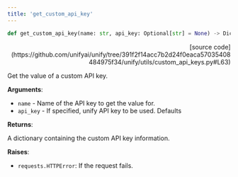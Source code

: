 ```yaml
---
title: 'get_custom_api_key'
---
```


```python
def get_custom_api_key(name: str, api_key: Optional[str] = None) -> Dict[str, Any]:
```

<p align="right">[source code](https://github.com/unifyai/unify/tree/391f2f14acc7b2d24f0eaca57035408484975f34/unify/utils/custom_api_keys.py#L63)</p>

Get the value of a custom API key.

**Arguments**:

- `name` - Name of the API key to get the value for.
- `api_key` - If specified, unify API key to be used. Defaults



**Returns**:

A dictionary containing the custom API key information.



**Raises**:

- `requests.HTTPError`: If the request fails.